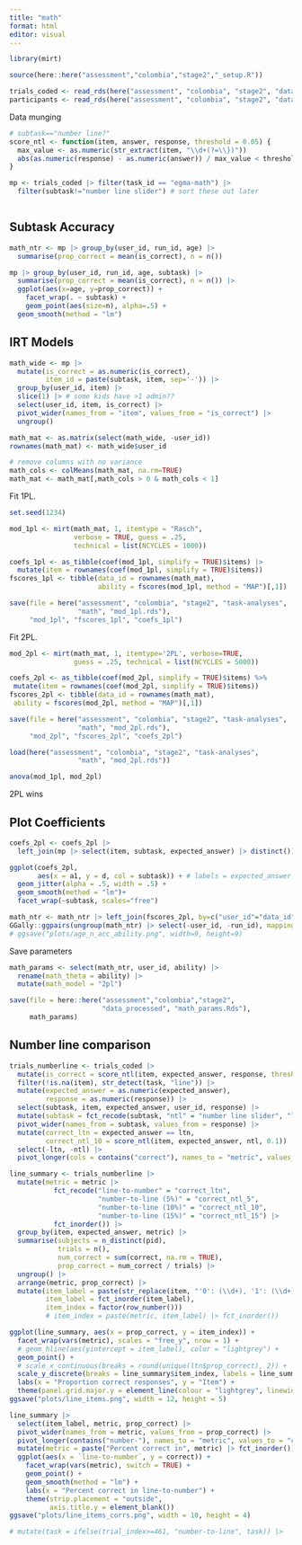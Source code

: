 ```yaml
---
title: "math"
format: html
editor: visual
---
```


```r
library(mirt)

source(here::here("assessment","colombia","stage2","_setup.R"))

trials_coded <- read_rds(here("assessment", "colombia", "stage2", "data_processed", "trials_coded.rds"))
participants <- read_rds(here("assessment", "colombia", "stage2", "data_processed", "participants.rds"))
```

Data munging

```r
# subtask=="number line?"
score_ntl <- function(item, answer, response, threshold = 0.05) {
  max_value <- as.numeric(str_extract(item, "\\d+(?=\\})"))
  abs(as.numeric(response) - as.numeric(answer)) / max_value < threshold
}

mp <- trials_coded |> filter(task_id == "egma-math") |>
  filter(subtask!="number line slider") # sort these out later



```

## Subtask Accuracy

```r
math_ntr <- mp |> group_by(user_id, run_id, age) |>
  summarise(prop_correct = mean(is_correct), n = n()) 

mp |> group_by(user_id, run_id, age, subtask) |>
  summarise(prop_correct = mean(is_correct), n = n()) |>
  ggplot(aes(x=age, y=prop_correct)) +
    facet_wrap(. ~ subtask) + 
    geom_point(aes(size=n), alpha=.5) + 
  geom_smooth(method = "lm")
```

## IRT Models

```r
math_wide <- mp |>
  mutate(is_correct = as.numeric(is_correct),
         item_id = paste(subtask, item, sep='-')) |>
  group_by(user_id, item) |>
  slice(1) |> # some kids have >1 admin??
  select(user_id, item, is_correct) |>
  pivot_wider(names_from = "item", values_from = "is_correct") |>
  ungroup()

math_mat <- as.matrix(select(math_wide, -user_id))
rownames(math_mat) <- math_wide$user_id

# remove columns with no variance
math_cols <- colMeans(math_mat, na.rm=TRUE) 
math_mat <- math_mat[,math_cols > 0 & math_cols < 1]

```

Fit 1PL.

```r
set.seed(1234)

mod_1pl <- mirt(math_mat, 1, itemtype = "Rasch", 
                verbose = TRUE, guess = .25,
                technical = list(NCYCLES = 1000))

coefs_1pl <- as_tibble(coef(mod_1pl, simplify = TRUE)$items) |>
  mutate(item = rownames(coef(mod_1pl, simplify = TRUE)$items))
fscores_1pl <- tibble(data_id = rownames(math_mat),
                      ability = fscores(mod_1pl, method = "MAP")[,1])

save(file = here("assessment", "colombia", "stage2", "task-analyses", 
                 "math", "mod_1pl.rds"), 
     "mod_1pl", "fscores_1pl", "coefs_1pl")
```

Fit 2PL.

```r
mod_2pl <- mirt(math_mat, 1, itemtype='2PL', verbose=TRUE, 
                guess = .25, technical = list(NCYCLES = 5000))

coefs_2pl <- as_tibble(coef(mod_2pl, simplify = TRUE)$items) %>%
 mutate(item = rownames(coef(mod_2pl, simplify = TRUE)$items))
fscores_2pl <- tibble(data_id = rownames(math_mat),
 ability = fscores(mod_2pl, method = "MAP")[,1])

save(file = here("assessment", "colombia", "stage2", "task-analyses", 
                 "math", "mod_2pl.rds"), 
     "mod_2pl", "fscores_2pl", "coefs_2pl")
```

```r
load(here("assessment", "colombia", "stage2", "task-analyses", 
                 "math", "mod_2pl.rds"))

anova(mod_1pl, mod_2pl)
```

2PL wins

## Plot Coefficients

```r
coefs_2pl <- coefs_2pl |>
  left_join(mp |> select(item, subtask, expected_answer) |> distinct()) 

ggplot(coefs_2pl, 
       aes(x = a1, y = d, col = subtask)) + # labels = expected_answer
  geom_jitter(alpha = .5, width = .5) + 
  geom_smooth(method = "lm")+ 
  facet_wrap(~subtask, scales="free")
```

```r
math_ntr <- math_ntr |> left_join(fscores_2pl, by=c("user_id"="data_id"))
GGally::ggpairs(ungroup(math_ntr) |> select(-user_id, -run_id), mapping=aes(alpha=.3))
# ggsave("plots/age_n_acc_ability.png", width=9, height=9)
```

Save parameters

```r
math_params <- select(math_ntr, user_id, ability) |>
  rename(math_theta = ability) |>
  mutate(math_model = "2pl")

save(file = here::here("assessment","colombia","stage2",
                       "data_processed", "math_params.Rds"), 
     math_params)
```

## Number line comparison

```r
trials_numberline <- trials_coded |>
  mutate(is_correct = score_ntl(item, expected_answer, response, threshold=.1)) |>
  filter(!is.na(item), str_detect(task, "line")) |>
  mutate(expected_answer = as.numeric(expected_answer),
         response = as.numeric(response)) |>
  select(subtask, item, expected_answer, user_id, response) |>
  mutate(subtask = fct_recode(subtask, "ntl" = "number line slider", "ltn" = "number line 4afc")) |>
  pivot_wider(names_from = subtask, values_from = response) |>
  mutate(correct_ltn = expected_answer == ltn,
         correct_ntl_10 = score_ntl(item, expected_answer, ntl, 0.1)) |>
  select(-ltn, -ntl) |>
  pivot_longer(cols = contains("correct"), names_to = "metric", values_to = "correct")

line_summary <- trials_numberline |>
  mutate(metric = metric |>
           fct_recode("line-to-number" = "correct_ltn",
                      "number-to-line (5%)" = "correct_ntl_5",
                      "number-to-line (10%)" = "correct_ntl_10",
                      "number-to-line (15%)" = "correct_ntl_15") |>
           fct_inorder()) |>
  group_by(item, expected_answer, metric) |>
  summarise(subjects = n_distinct(pid),
            trials = n(),
            num_correct = sum(correct, na.rm = TRUE),
            prop_correct = num_correct / trials) |>
  ungroup() |>
  arrange(metric, prop_correct) |>
  mutate(item_label = paste(str_replace(item, "'0': (\\d+), '1': (\\d+)", "\\1-\\2"), expected_answer),
         item_label = fct_inorder(item_label),
         item_index = factor(row_number()))
         # item_index = paste(metric, item_label) |> fct_inorder())

ggplot(line_summary, aes(x = prop_correct, y = item_index)) +
  facet_wrap(vars(metric), scales = "free_y", nrow = 1) +
  # geom_hline(aes(yintercept = item_label), color = "lightgrey") +
  geom_point() +
  # scale_x_continuous(breaks = round(unique(ltn$prop_correct), 2)) +
  scale_y_discrete(breaks = line_summary$item_index, labels = line_summary$item_label) +
  labs(x = "Proportion correct responses", y = "Item") +
  theme(panel.grid.major.y = element_line(colour = "lightgrey", linewidth = 0.2))
ggsave("plots/line_items.png", width = 12, height = 5)

line_summary |>
  select(item_label, metric, prop_correct) |>
  pivot_wider(names_from = metric, values_from = prop_correct) |>
  pivot_longer(contains("number-"), names_to = "metric", values_to = "correct") |>
  mutate(metric = paste("Percent correct in", metric) |> fct_inorder()) |>
  ggplot(aes(x = `line-to-number`, y = correct)) +
    facet_wrap(vars(metric), switch = TRUE) +
    geom_point() +
    geom_smooth(method = "lm") +
    labs(x = "Percent correct in line-to-number") +
    theme(strip.placement = "outside",
          axis.title.y = element_blank())
ggsave("plots/line_items_corrs.png", width = 10, height = 4)

# mutate(task = ifelse(trial_index>=461, "number-to-line", task)) |>

```
